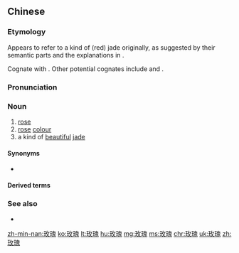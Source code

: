 ==Chinese==
{{zh-forms}}

===Etymology===
Appears to refer to a kind of (red) jade originally, as suggested by their semantic parts and the explanations in ''{{w|Shuowen}}''.

Cognate with {{zh-l|梅槐|gloss=a tree similar to {{zh-l|*薔薇}}}}. Other potential cognates include {{zh-l|茅蒐|a red plant dye; madder}} and {{zh-l|韎韐|red madder-dyed knee covers}}.

===Pronunciation===
{{zh-pron
|m=méigui,méiguī,méiguì,1nb=standard,2nb=colloquial,3nb=non-standard variant
|c=mui4 gwai3
|h=pfs=mòi-kui
|md=muòi-gói
|mn=xm,qz,tw:mûi-kùi/zz:bôe-kùi/twv:môe-kùi
|w=3me kue
|mc=y
|oc=y
|cat=n
}}

===Noun===
{{zh-noun}}

# [[rose]] {{gloss|flower}} {{zh-mw|m:朵}}
# [[rose]] [[colour]]
# a kind of [[beautiful]] [[jade]]

====Synonyms====
* {{sense|flower}} {{zh-l|刺客}}

====Derived terms====
{{zh-der|白玫瑰|紅玫瑰|玫瑰餅|玫瑰花|玫瑰露酒|玫瑰露|玫瑰色|玫瑰樹|玫瑰罋|玫瑰紫|玫瑰柱}}

===See also===
* {{zh-l|薔薇}}

{{zh-cat|Advanced|Flowers}}

[[zh-min-nan:玫瑰]]
[[ko:玫瑰]]
[[lt:玫瑰]]
[[hu:玫瑰]]
[[mg:玫瑰]]
[[ms:玫瑰]]
[[chr:玫瑰]]
[[uk:玫瑰]]
[[zh:玫瑰]]